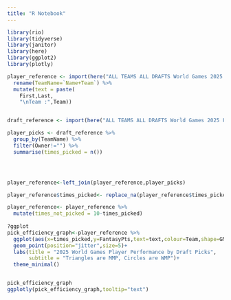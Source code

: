 ```yaml
---
title: "R Notebook"
---
```




```r
library(rio)
library(tidyverse)
library(janitor)
library(here)
library(ggplot2)
library(plotly)

```

```r
player_reference <- import(here("ALL TEAMS ALL DRAFTS World Games 2025 Fantasy League Tracker - Player List.csv")) %>% 
  rename(TeamName=`Name+Team`) %>% 
  mutate(text = paste(
    First,Last,
    "\nTeam :",Team))


draft_reference <- import(here("ALL TEAMS ALL DRAFTS World Games 2025 Fantasy League Tracker - Copy of Player List.csv"))

player_picks <- draft_reference %>% 
  group_by(TeamName) %>% 
  filter(Owner!="") %>% 
  summarise(times_picked = n())




player_reference<-left_join(player_reference,player_picks) 

player_reference$times_picked<- replace_na(player_reference$times_picked,0) 

player_reference<- player_reference %>% 
  mutate(times_not_picked = 10-times_picked)
  
?ggplot
pick_efficiency_graph<-player_reference %>% 
  ggplot(aes(x=times_picked,y=FantasyPts,text=text,colour=Team,shape=GM)) +
  geom_point(position="jitter",size=5)+
  labs(title = "2025 World Games Player Performance by Draft Picks",
       subtitle = "Triangles are MMP, Circles are WMP")+
  theme_minimal()


pick_efficiency_graph
ggplotly(pick_efficiency_graph,tooltip="text")


```

